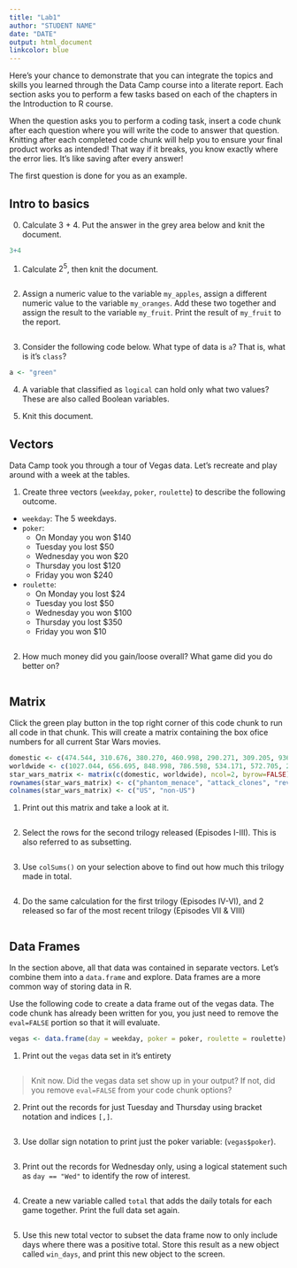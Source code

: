 ```yaml
---
title: "Lab1"
author: "STUDENT NAME"
date: "DATE"
output: html_document
linkcolor: blue
---
```


Here's your chance to demonstrate that you can integrate the topics and skills you learned through the Data Camp course into a literate report. Each section asks you to perform a few tasks based on each of the chapters in the Introduction to R course. 

When the question asks you to perform a coding task, insert a code chunk after each question where you will write the code to answer that question. Knitting after each completed code chunk will help you to ensure your final product works as intended! That way if it breaks, you know exactly where the error lies. It's like saving after every answer!

The first question is done for you as an example. 

## Intro to basics

0. Calculate 3 + 4. Put the answer in the grey area below and knit the document. 
```r
3+4
```


1. Calculate $2^5$, then knit the document. 
```r

```

2. Assign a numeric value to the variable `my_apples`, assign a different numeric value to the variable `my_oranges`. Add these two together and assign the result to the variable `my_fruit`. Print the result of `my_fruit` to the report. 
```r

```

3. Consider the following code below. What type of data is `a`? That is, what is it's `class`? 
```r
a <- "green"
```


4. A variable that classified as `logical` can hold only what two values? These are also called Boolean variables. 


5. Knit this document. 

## Vectors

Data Camp took you through a tour of Vegas data. Let's recreate and play around with a week at the tables. 

1. Create three vectors (`weekday`, `poker`, `roulette`) to describe the following outcome. 

* `weekday`: The 5 weekdays.
* `poker`: 
    - On Monday you won $140
    - Tuesday you lost $50
    - Wednesday you won $20
    - Thursday you lost $120
    - Friday you won $240
* `roulette`:
    - On Monday you lost $24
    - Tuesday you lost $50
    - Wednesday you won $100
    - Thursday you lost $350
    - Friday you won $10

```r

```

2. How much money did you gain/loose overall? What game did you do better on? 
```r

```

## Matrix

Click the green play button in the top right corner of this code chunk to run all code in that chunk. This will create a matrix containing the box ofice numbers for all current Star Wars movies. 

```r
domestic <- c(474.544, 310.676, 380.270, 460.998, 290.271, 309.205, 936.662, 321.282)
worldwide <- c(1027.044, 656.695, 848.998, 786.598, 534.171, 572.705, 2058.662, 635.282)
star_wars_matrix <- matrix(c(domestic, worldwide), ncol=2, byrow=FALSE)
rownames(star_wars_matrix) <- c("phantom_menace", "attack_clones", "reveng_sith", "new_hope", "empire_strikes", "return_jedi", "force_awakens", "last_jedi")
colnames(star_wars_matrix) <- c("US", "non-US")
```

1. Print out this matrix and take a look at it. 
```r

```


2. Select the rows for the second trilogy released (Episodes I-III). This is also referred to as subsetting.
```r

```

3. Use `colSums()` on your selection above to find out how much this trilogy made in total. 

```r

```

4. Do the same calculation for the first trilogy (Episodes IV-VI), and 2 released so far of the most recent trilogy (Episodes VII & VIII) 

```r

```



## Data Frames
In the section above, all that data was contained in separate vectors. Let's combine them into a `data.frame` and explore. Data frames are a more common way of storing data in R. 

Use the following code to create a data frame out of the vegas data. The code chunk has already been written for you, you just need to remove the `eval=FALSE` portion so that it will evaluate. 
```r
vegas <- data.frame(day = weekday, poker = poker, roulette = roulette)
```

1. Print out the `vegas` data set in it's entirety
```r

```

> Knit now. Did the vegas data set show up in your output? 
> If not, did you remove `eval=FALSE` from your code chunk options? 


2. Print out the records for just Tuesday and Thursday using bracket notation
and indices `[,]`. 
```r

```

3. Use dollar sign notation to print just the poker variable: (`vegas$poker`).
```r

```


3. Print out the records for Wednesday only, using a logical statement such
as `day == "Wed"` to identify the row of interest. 
```r

```


4. Create a new variable called `total` that adds the daily totals for each
game together. Print the full data set again.
```r

```

5. Use this new total vector to subset the data frame now to only include days
where there was a positive total. Store this result as a new object called 
`win_days`, and print this new object to the screen. 
```r

```
